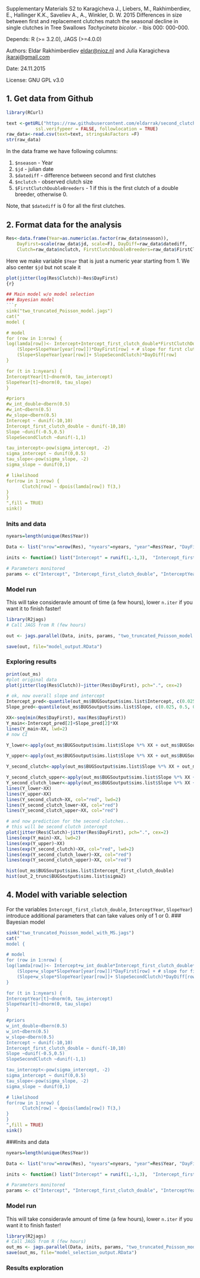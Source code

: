 <!--
%\VignetteEngine{knitr}
%\VignetteIndexEntry{Second clutch Bayesian analysis}
-->

Supplementary Materials S2 to 
Karagicheva J., Liebers, M., Rakhimberdiev, E., Hallinger K.K., Saveliev A., A., Winkler, D. W. 2015 Differences in size between first and replacement clutches match the seasonal decline in single clutches in Tree Swallows _Tachycineta bicolor_. - Ibis 000: 000-000.

Depends:  R (>= 3.2.0), JAGS (>=4.0.0)

Authors: Eldar Rakhimberdiev <eldar@nioz.nl> and Julia Karagicheva <jkaraj@gmail.com>

Date: 24.11.2015

License: GNU GPL v3.0

## 1. Get data from Github
```r
library(RCurl)

text <-getURL("https://raw.githubusercontent.com/eldarrak/second_clutch/master/raw_data.csv",
           ssl.verifypeer = FALSE, followlocation = TRUE)
raw_data<-read.csv(text=text, stringsAsFactors =F)
str(raw_data)
```
In the data frame we have following columns:

1. ```$nseason``` - Year
2. ```$jd``` - julian date
3. ```$datediff``` - difference between second and first clutches
4. ```$nclutch``` - observed clutch size
5. ```$FirstClutchDoubleBreeders``` - 1 if this is the first clutch of a double breeder, otherwise 0.

Note, that ```$datediff``` is 0 for all the first clutches.

## 2. Format data for the analysis
```r
Res<-data.frame(Year=as.numeric(as.factor(raw_data$nseason)), 
	DayFirst=scale(raw_data$jd, scale=F), DayDiff=raw_data$datediff,
	Clutch=raw_data$nclutch, FirstClutchDoubleBreeders=raw_data$FirstClutchDoubleBreeders)
```
Here we make variable ```$Year``` that is just a numeric year starting from 1.
We also center ```$jd``` but not scale it
```r
plot(jitter(log(Res$Clutch))~Res$DayFirst)
{r}

## Main model w/o model selection
### Bayesian model
```r
sink("two_truncated_Poisson_model.jags")
cat("
model {

# model
for (row in 1:nrow) {
log(lamda[row])<- Intercept+Intercept_first_clutch_double*FirstClutchDoubleBreeders[row]+InterceptYear[year[row]]+ #intercept
    (Slope+SlopeYear[year[row]])*DayFirst[row] + # slope for first clutches
	(Slope+SlopeYear[year[row]]+ SlopeSecondClutch)*DayDiff[row]
}

for (t in 1:nyears) {
InterceptYear[t]~dnorm(0, tau_intercept)
SlopeYear[t]~dnorm(0, tau_slope)
}

#priors
#w_int_double~dbern(0.5)
#w_int~dbern(0.5)
#w_slope~dbern(0.5)
Intercept ~ dunif(-10,10)
Intercept_first_clutch_double ~ dunif(-10,10)
Slope ~dunif(-0.5,0.5)
SlopeSecondClutch ~dunif(-1,1)

tau_intercept<-pow(sigma_intercept, -2)
sigma_intercept ~ dunif(0,0.5)
tau_slope<-pow(sigma_slope, -2)
sigma_slope ~ dunif(0,1)

# likelihood
for(row in 1:nrow) {
      Clutch[row] ~ dpois(lamda[row]) T(3,)
}
}
",fill = TRUE)
sink()
```

### Inits and data
```r
nyears=length(unique(Res$Year))

Data <- list("nrow"=nrow(Res), "nyears"=nyears, "year"=Res$Year, "DayFirst"=Res$DayFirst, "DayDiff"=Res$DayDiff, "Clutch"=Res$Clutch, "FirstClutchDoubleBreeders"=Res$FirstClutchDoubleBreeders)

inits <- function() list("Intercept" = runif(1,-1,3),  "Intercept_first_clutch_double"= runif(1,-1,3), "InterceptYear" = runif(nyears,-1,1), "Slope" =-runif(1,-0.5, 0.5),"SlopeYear" =runif(nyears,-1,1), "SlopeSecondClutch" =runif(1,-1,1), "sigma_intercept"=runif(1, 0,0.5), "sigma_slope"=runif(1,0,1))

# Parameters monitored
params <- c("Intercept", "Intercept_first_clutch_double", "InterceptYear", "Slope", "SlopeYear", "SlopeSecondClutch", "sigma_intercept", "sigma_slope")
```

### Model run
This will take consideravle amount of time (a few hours), lower ```n.iter``` if you want it to finish faster!
```r
library(R2jags)
# Call JAGS from R (few hours)

out <- jags.parallel(Data, inits, params, "two_truncated_Poisson_model.jags", n.chains = 5, n.thin = 500, n.iter = 250000, n.burnin = 50000)

save(out, file="model_output.RData")
```
### Exploring results

```r
print(out_ms)
#plot original data
plot(jitter(log(Res$Clutch))~jitter(Res$DayFirst), pch=".", cex=2)

# ok, now overall slope and intercept
Intercept_pred<-quantile(out_ms$BUGSoutput$sims.list$Intercept, c(0.025, 0.5, 0.075)) 
Slope_pred<-quantile(out_ms$BUGSoutput$sims.list$Slope, c(0.025, 0.5, 0.075)) 

XX<-seq(min(Res$DayFirst), max(Res$DayFirst))
Y_main<-Intercept_pred[2]+Slope_pred[2]*XX
lines(Y_main~XX, lwd=2)
# now CI

Y_lower<-apply(out_ms$BUGSoutput$sims.list$Slope %*% XX + out_ms$BUGSoutput$sims.list$Intercept[,1], 2, quantile, c(0.025))

Y_upper<-apply(out_ms$BUGSoutput$sims.list$Slope %*% XX + out_ms$BUGSoutput$sims.list$Intercept[,1], 2, quantile, c(0.975))

Y_second_clutch<-apply(out_ms$BUGSoutput$sims.list$Slope %*% XX + out_ms$BUGSoutput$sims.list$Intercept[,1]+out_ms$BUGSoutput$sims.list$Intercept_first_clutch_double[,1]+out_ms$BUGSoutput$sims.list$SlopeSecondClutch %*% XX, 2, quantile, c(0.5))

Y_second_clutch_upper<-apply(out_ms$BUGSoutput$sims.list$Slope %*% XX + out_ms$BUGSoutput$sims.list$Intercept[,1]+out_ms$BUGSoutput$sims.list$Intercept_first_clutch_double[,1]+out_ms$BUGSoutput$sims.list$SlopeSecondClutch %*% XX, 2, quantile, c(0.975))
Y_second_clutch_lower<-apply(out_ms$BUGSoutput$sims.list$Slope %*% XX + out_ms$BUGSoutput$sims.list$Intercept[,1]+out_ms$BUGSoutput$sims.list$Intercept_first_clutch_double[,1]+out_ms$BUGSoutput$sims.list$SlopeSecondClutch %*% XX, 2, quantile, c(0.025))
lines(Y_lower~XX)
lines(Y_upper~XX)
lines(Y_second_clutch~XX, col="red", lwd=2)
lines(Y_second_clutch_lower~XX, col="red")
lines(Y_second_clutch_upper~XX, col="red")

# and now prediction for the second clutches..
# this will be second clutch intercept
plot(jitter(Res$Clutch)~jitter(Res$DayFirst), pch=".", cex=2)
lines(exp(Y_main)~XX, lwd=2)
lines(exp(Y_upper)~XX)
lines(exp(Y_second_clutch)~XX, col="red", lwd=2)
lines(exp(Y_second_clutch_lower)~XX, col="red")
lines(exp(Y_second_clutch_upper)~XX, col="red")

hist(out_ms$BUGSoutput$sims.list$Intercept_first_clutch_double)
hist(out_2_trunc$BUGSoutput$sims.list$sigma2)
```
## 4. Model with variable selection
For the variables `Intercept_first_clutch_double`, `InterceptYear`, `SlopeYear`) introduce additional parameters that can take values only of 1 or 0.
### Bayesian model
```r
sink("two_truncated_Poisson_model_with_MS.jags")
cat("
model {

# model
for (row in 1:nrow) {
log(lamda[row])<- Intercept+w_int_double*Intercept_first_clutch_double*FirstClutchDoubleBreeders[row]+w_int*InterceptYear[year[row]]+ #intercept
    (Slope+w_slope*SlopeYear[year[row]])*DayFirst[row] + # slope for first clutches
	(Slope+w_slope*SlopeYear[year[row]]+ SlopeSecondClutch)*DayDiff[row]
}

for (t in 1:nyears) {
InterceptYear[t]~dnorm(0, tau_intercept)
SlopeYear[t]~dnorm(0, tau_slope)
}

#priors
w_int_double~dbern(0.5)
w_int~dbern(0.5)
w_slope~dbern(0.5)
Intercept ~ dunif(-10,10)
Intercept_first_clutch_double ~ dunif(-10,10)
Slope ~dunif(-0.5,0.5)
SlopeSecondClutch ~dunif(-1,1)

tau_intercept<-pow(sigma_intercept, -2)
sigma_intercept ~ dunif(0,0.5)
tau_slope<-pow(sigma_slope, -2)
sigma_slope ~ dunif(0,1)

# likelihood
for(row in 1:nrow) {
      Clutch[row] ~ dpois(lamda[row]) T(3,)
}
}
",fill = TRUE)
sink()
```

###Inits and data
```r
nyears=length(unique(Res$Year))

Data <- list("nrow"=nrow(Res), "nyears"=nyears, "year"=Res$Year, "DayFirst"=Res$DayFirst, "DayDiff"=Res$DayDiff, "Clutch"=Res$Clutch, "FirstClutchDoubleBreeders"=Res$FirstClutchDoubleBreeders)

inits <- function() list("Intercept" = runif(1,-1,3),  "Intercept_first_clutch_double"= runif(1,-1,3), "InterceptYear" = runif(nyears,-1,1), "Slope" =-runif(1,-0.5, 0.5),"SlopeYear" =runif(nyears,-1,1), "SlopeSecondClutch" =runif(1,-1,1), "sigma_intercept"=runif(1, 0,0.5), "sigma_slope"=runif(1,0,1), "w_int"=rbinom(1, 1, 0.5),"w_int_double"=rbinom(1, 1, 0.5), "w_slope"=rbinom(1, 1, 0.5))

# Parameters monitored
params <- c("Intercept", "Intercept_first_clutch_double", "InterceptYear", "Slope", "SlopeYear", "SlopeSecondClutch", "sigma_intercept", "sigma_slope", "w_int", "w_int_double","w_slope")
```

### Model run
This will take consideravle amount of time (a few hours), lower ```n.iter``` if you want it to finish faster!
```r
library(R2jags)
# Call JAGS from R (few hours)
out_ms <- jags.parallel(Data, inits, params, "two_truncated_Poisson_model_with_MS.jags", n.chains = 5, n.thin = 500, n.iter = 250000, n.burnin = 50000)
save(out_ms, file="model_selection_output.RData")
```
### Results exploration



